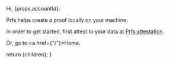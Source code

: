
Hi, {props.accountId}.

Prfs helps create a proof locally on your machine.

In order to get started, first attest to your data at <a 
href={props.attestationLink}>Prfs attestation</a>.

Or, go to <a href={"/"}>Home</a>.

  return <MarkdownWrapper>{children}</MarkdownWrapper>;
}
